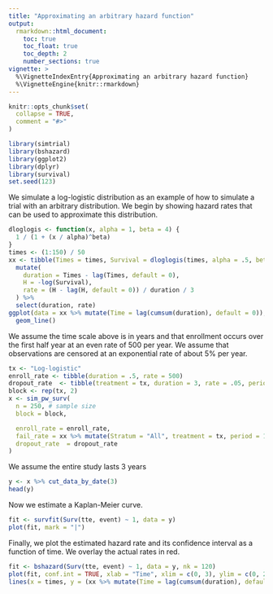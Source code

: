 ```yaml
---
title: "Approximating an arbitrary hazard function"
output:
  rmarkdown::html_document:
    toc: true
    toc_float: true
    toc_depth: 2
    number_sections: true
vignette: >
  %\VignetteIndexEntry{Approximating an arbitrary hazard function}
  %\VignetteEngine{knitr::rmarkdown}
---
```


```r
knitr::opts_chunk$set(
  collapse = TRUE,
  comment = "#>"
)
```

```r
library(simtrial)
library(bshazard)
library(ggplot2)
library(dplyr)
library(survival)
set.seed(123)
```

We simulate a log-logistic distribution as an example of how to simulate a trial with an arbitrary distribution.
We begin by showing hazard rates that can be used to approximate this distribution.

```r
dloglogis <- function(x, alpha = 1, beta = 4) {
  1 / (1 + (x / alpha)^beta)
}
times <- (1:150) / 50
xx <- tibble(Times = times, Survival = dloglogis(times, alpha = .5, beta = 4)) %>%
  mutate(
    duration = Times - lag(Times, default = 0),
    H = -log(Survival),
    rate = (H - lag(H, default = 0)) / duration / 3
  ) %>%
  select(duration, rate)
ggplot(data = xx %>% mutate(Time = lag(cumsum(duration), default = 0)), aes(x = Time, y = rate)) +
  geom_line()
```

We assume the time scale above is in years and that enrollment occurs over the first half year at an even rate of 500 per year.
We assume that observations are censored at an exponential rate of about 5% per year.

```r
tx <- "Log-logistic"
enroll_rate <- tibble(duration = .5, rate = 500)
dropout_rate  <- tibble(treatment = tx, duration = 3, rate = .05, period = 1, Stratum = "All")
block <- rep(tx, 2)
x <- sim_pw_surv(
  n = 250, # sample size
  block = block,

  enroll_rate = enroll_rate,
  fail_rate = xx %>% mutate(Stratum = "All", treatment = tx, period = 1:n(), Stratum = "All"),
  dropout_rate  = dropout_rate 
)
```

We assume the entire study lasts 3 years

```r
y <- x %>% cut_data_by_date(3)
head(y)
```

Now we estimate a Kaplan-Meier curve.

```r
fit <- survfit(Surv(tte, event) ~ 1, data = y)
plot(fit, mark = "|")
```

Finally, we plot the estimated hazard rate and its confidence interval as a function of time.
We overlay the actual rates in red.

```r
fit <- bshazard(Surv(tte, event) ~ 1, data = y, nk = 120)
plot(fit, conf.int = TRUE, xlab = "Time", xlim = c(0, 3), ylim = c(0, 2.5), lwd = 2)
lines(x = times, y = (xx %>% mutate(Time = lag(cumsum(duration), default = 0)))$rate, col = 2)
```
